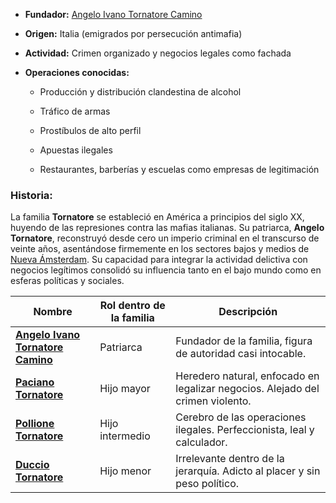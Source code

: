 - **Fundador:** [Angelo Ivano Tornatore Camino](Angelo%20Ivano%20Tornatore%20Camino.md)
    
- **Origen:** Italia (emigrados por persecución antimafia)
    
- **Actividad:** Crimen organizado y negocios legales como fachada
    
- **Operaciones conocidas:**
    
    - Producción y distribución clandestina de alcohol
        
    - Tráfico de armas
        
    - Prostíbulos de alto perfil
        
    - Apuestas ilegales
        
    - Restaurantes, barberías y escuelas como empresas de legitimación
        

### Historia:

La familia **Tornatore** se estableció en América a principios del siglo XX, huyendo de las represiones contra las mafias italianas. Su patriarca, **Angelo Tornatore**, reconstruyó desde cero un imperio criminal en el transcurso de veinte años, asentándose firmemente en los sectores bajos y medios de [Nueva Ámsterdam](Nueva%20Ámsterdam.md). Su capacidad para integrar la actividad delictiva con negocios legítimos consolidó su influencia tanto en el bajo mundo como en esferas políticas y sociales.

| Nombre                                | Rol dentro de la familia | Descripción                                                                    |
| ------------------------------------- | ------------------------ | ------------------------------------------------------------------------------ |
| **[Angelo Ivano Tornatore Camino](Angelo%20Ivano%20Tornatore%20Camino.md)** | Patriarca                | Fundador de la familia, figura de autoridad casi intocable.                    |
| **[Paciano Tornatore](Paciano%20Tornatore.md)**             | Hijo mayor               | Heredero natural, enfocado en legalizar negocios. Alejado del crimen violento. |
| **[Pollione Tornatore](Pollione%20Tornatore.md)**            | Hijo intermedio          | Cerebro de las operaciones ilegales. Perfeccionista, leal y calculador.        |
| **[Duccio Tornatore](Duccio%20Tornatore.md)**              | Hijo menor               | Irrelevante dentro de la jerarquía. Adicto al placer y sin peso político.      |
